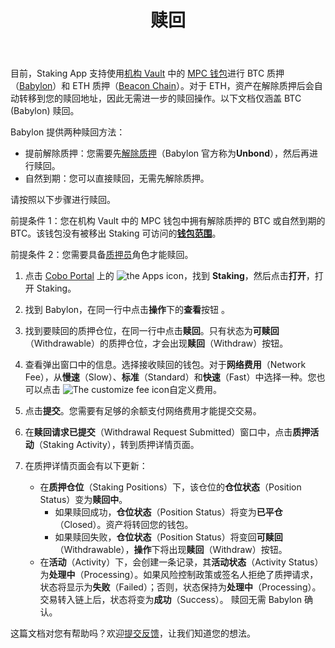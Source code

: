 ﻿---
title: "赎回"
sidebarTitle: "赎回"
---
<Info>目前，Staking App 支持使用[机构 Vault](/en/portal/mpc-wallets/ocw/create-mpc-vault) 中的 [MPC 钱包](/en/portal/mpc-wallets/introduction)进行 BTC 质押（[Babylon](https://babylonlabs.io/)）和 ETH 质押（[Beacon Chain](https://ethereum.org/en/roadmap/beacon-chain/)）。对于 ETH，资产在解除质押后会自动转移到您的赎回地址，因此无需进一步的赎回操作。以下文档仅涵盖 BTC (Babylon) 赎回。</Info>

Babylon 提供两种赎回方法：

- 提前解除质押：您需要先[解除质押](/cn/apps/staking/unstake)（Babylon 官方称为**Unbond**），然后再进行赎回。
- 自然到期：您可以直接赎回，无需先解除质押。

请按照以下步骤进行赎回。

<Note>前提条件 1：您在机构 Vault 中的 MPC 钱包中拥有解除质押的 BTC 或自然到期的 BTC。该钱包没有被移出 Staking 可访问的[**钱包范围**](/cn/portal/portal-apps/app-settings)。</Note>

<Note>前提条件 2：您需要具备[质押员](/cn/portal/organization/roles-and-permissions)角色才能赎回。</Note>

1. 点击 [Cobo Portal](https://portal.cobo.com/login) 上的 <img src="/en/images/common/icon_apps.svg" className="icon" alt="the Apps icon"/>，找到 **Staking**，然后点击**打开**，打开 Staking。

2. 找到 Babylon，在同一行中点击**操作**下的**查看**按钮 。

3. 找到要赎回的质押仓位，在同一行中点击**赎回**。只有状态为**可赎回**（Withdrawable）的质押仓位，才会出现**赎回**（Withdraw）按钮。

4. 查看弹出窗口中的信息。选择接收赎回的钱包。对于**网络费用**（Network Fee），从**慢速**（Slow）、**标准**（Standard）和**快速**（Fast）中选择一种。您也可以点击 <img src="/en/images/portal-apps/staking/setting.svg" className="icon" alt="The customize fee icon"/>自定义费用。 

5. 点击**提交**。您需要有足够的余额支付网络费用才能提交交易。

6. 在**赎回请求已提交**（Withdrawal Request Submitted）窗口中，点击**质押活动**（Staking Activity），转到质押详情页面。

7. 在质押详情页面会有以下更新：

    - 在**质押仓位**（Staking Positions）下，该仓位的**仓位状态**（Position Status）变为**赎回中**。
        - 如果赎回成功，**仓位状态**（Position Status）将变为**已平仓**（Closed）。资产将转回您的钱包。
        - 如果赎回失败，**仓位状态**（Position Status）将变回**可赎回**（Withdrawable），**操作**下将出现**赎回**（Withdraw）按钮。
    - 在**活动**（Activity）下，会创建一条记录，其**活动状态**（Activity Status）为**处理中**（Processing）。如果风险控制政策或签名人拒绝了质押请求，状态将显示为**失败**（Failed）；否则，状态保持为**处理中**（Processing）。交易转入链上后，状态将变为**成功**（Success）。
        <Info> 赎回无需 Babylon 确认。</Info>

<Tip>这篇文档对您有帮助吗？欢迎[提交反馈](https://forms.zohopublic.com/cobo/form/DocumentFeedbackForm/formperma/QvLOhxJv1_JMsJ-1dleZ8Itb_7rzN-LtgvsDdxosoVI?referrername=manuals)，让我们知道您的想法。</Tip>